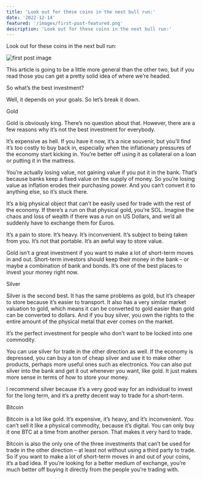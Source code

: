 ```yaml
---
title: 'Look out for these coins in the next bull run:'
date: '2022-12-14'
featured: '/images/first-post-featured.png'
description: 'Look out for these coins in the next bull run:'
---
```


Look out for these coins in the next bull run:

![first post image](/images/first-post-content.png)

This article is going to be a little more general than the other two, but if you read those you can get a pretty solid idea of where we’re headed.

So what’s the best investment?

Well, it depends on your goals. So let’s break it down.

Gold

Gold is obviously king. There’s no question about that. However, there are a few reasons why it’s not the best investment for everybody.

It’s expensive as hell. If you have it now, it’s a nice souvenir, but you’ll find it’s too costly to buy back in, especially when the inflationary pressures of the economy start kicking in. You’re better off using it as collateral on a loan or putting it in the mattress.

You’re actually losing value, not gaining value if you put it in the bank. That’s because banks keep a fixed value on the supply of money. So you’re losing value as inflation erodes their purchasing power. And you can’t convert it to anything else, so it’s stuck there.

It’s a big physical object that can’t be easily used for trade with the rest of the economy. If there’s a run on that physical gold, you’re SOL. Imagine the chaos and loss of wealth if there was a run on US Dollars, and we’d all suddenly have to exchange them for Euros.

It’s a pain to store. It’s heavy. It’s inconvenient. It’s subject to being taken from you. It’s not that portable. It’s an awful way to store value.

Gold isn’t a great investment if you want to make a lot of short-term moves in and out. Short-term investors should keep their money in the bank – or maybe a combination of bank and bonds. It’s one of the best places to invest your money right now.

Silver

Silver is the second best. It has the same problems as gold, but it’s cheaper to store because it’s easier to transport. It also has a very similar market valuation to gold, which means it can be converted to gold easier than gold can be converted to dollars. And if you buy silver, you own the rights to the entire amount of the physical metal that ever comes on the market.

It’s the perfect investment for people who don’t want to be locked into one commodity.

You can use silver for trade in the other direction as well. If the economy is depressed, you can buy a ton of cheap silver and use it to make other products, perhaps more useful ones such as electronics. You can also put silver into the bank and get it out whenever you want, like gold. It just makes more sense in terms of how to store your money.

I recommend silver because it’s a very good way for an individual to invest for the long term, and it’s a pretty decent way to trade for a short-term.

Bitcoin

Bitcoin is a lot like gold. It’s expensive, it’s heavy, and it’s inconvenient. You can’t sell it like a physical commodity, because it’s digital. You can only buy it one BTC at a time from another person. That makes it very hard to trade.

Bitcoin is also the only one of the three investments that can’t be used for trade in the other direction – at least not without using a third party to trade. So if you want to make a lot of short-term moves in and out of your coins, it’s a bad idea. If you’re looking for a better medium of exchange, you’re much better off buying it directly from the people you’re trading with.



